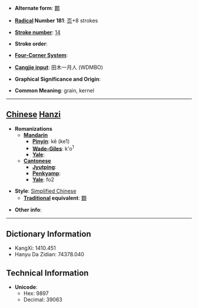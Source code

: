 * '''Alternate form''': [[顆]]

* '''[[Wiktionary:Chinese radical index| Radical]] Number 181''': [[Wiktionary:Chinese radical index 页|页]]+8 strokes

* '''[[Wiktionary:Chinese total strokes index|Stroke number]]''': [[Wiktionary:Chinese total strokes index 14|14]]

* '''Stroke order''': 

* '''[[Wiktionary:Chinese four corner index|Four-Corner System]]''': 

* '''[[Wiktionary:Chinese Cangjie index|Cangjie input]]''': 田木一月人 (WDMBO)

* '''Graphical Significance and Origin''': 

* '''Common Meaning''': grain, kernel

----

== [[Chinese]] [[Hanzi]] ==

* '''Romanizations'''
** '''[[Mandarin]]'''
*** '''[[Pinyin]]''': kē (ke1)
*** '''[[Wade-Giles]]''': k'o<sup>1</sup>
*** '''[[Yale]]''': 
** '''[[Cantonese]]'''
*** '''[[Jyutping]]''':
*** '''[[Penkyamp]]''': 
*** '''[[Yale]]''': fo2

* '''Style''': [[Simplified Chinese]] 
** '''[[Traditional Chinese|Traditional]] equivalent''': [[顆]]

* '''Other info''': 

----

== Dictionary Information ==

* KangXi: 1410.451
* Hanyu Da Zidian: 74378.040

== Technical Information ==

* '''Unicode''':
** Hex: 9897
** Decimal: 39063